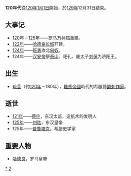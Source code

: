 {{Unreferenced|time=2018-06-29T12:52:54+00:00}}
{{DecadeTOC|120}}
'''120年代'''從[[120年|120年]][[1月1日|1月1日]]開始，於[[129年|129年]]12月31日結束。

== 大事记 ==
* [[120年|120年]]－[[125年|125年]]——[[罗马市|罗马]][[万神庙|万神庙]]重建。
* [[122年|122年]]——[[哈德良长城|哈德良长城]]开建。
* [[124年|124年]]——[[班勇|班勇]]攻北[[匈奴|匈奴]]。
* 124年——[[汉安帝|汉安帝]]祭[[泰山|泰山]]、祀孔、废太子[[汉顺帝|刘保]]为济阳王。

== 出生 ==
* [[琉善|琉善]]（約[[120年|120年]]－180年），[[羅馬帝國|羅馬帝國]]時代的希臘語[[諷刺作家|諷刺作家]]。

== 逝世 ==
* [[121年|121年]]——[[蔡伦|蔡伦]]，东汉太监，造纸术的发明人
* [[125年|125年]]——[[汉安帝|刘祜]]，东汉皇帝
* 125年——[[普魯塔克|普魯塔克]]，希腊史学家

== 重要人物 ==
* [[哈德良|哈德良]]，罗马皇帝

{{世紀|2}}

[[Category:120年代|*]]
[[Category:2世纪各年代|2]]